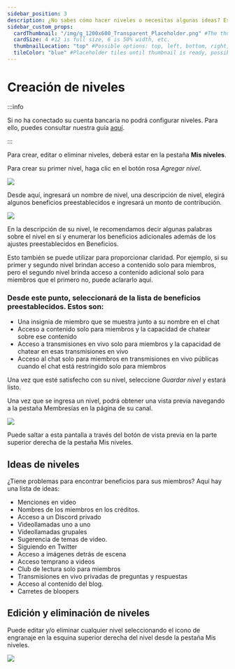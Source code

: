 ```yaml
---
sidebar_position: 3
description: ¿No sabes cómo hacer niveles o necesitas algunas ideas? Esta sección es para ti.
sidebar_custom_props:
  cardThumbnail: "/img/g_1200x600_Transparent_Placeholder.png" #The thumbnail on the category card.
  cardSize: 4 #12 is full size, 6 is 50% width, etc.
  thumbnailLocation: "top" #Possible options: top, left, bottom, right, none
  tileColor: "blue" #Placeholder tiles until thumbnail is ready, possible options: blue, cream, darkpurple, lightpurple, mauve, orange, pink, none
---
```


# Creación de niveles
:::info

Si no ha conectado su cuenta bancaria no podrá configurar niveles. Para ello, puedes consultar nuestra guía [aquí](https://help.odysee.tv/es/category-basics/bankaccount).

:::

Para crear, editar o eliminar niveles, deberá estar en la pestaña **Mis niveles**.

Para crear su primer nivel, haga clic en el botón rosa *Agregar nivel*.

![](https://i.imgur.com/8T9mrQ5.png)

Desde aquí, ingresará un nombre de nivel, una descripción de nivel, elegirá algunos beneficios preestablecidos e ingresará un monto de contribución.

![](https://i.imgur.com/LJ6d41Q.png)

En la descripción de su nivel, le recomendamos decir algunas palabras sobre el nivel en sí y enumerar los beneficios adicionales además de los ajustes preestablecidos en Beneficios.

Esto también se puede utilizar para proporcionar claridad. Por ejemplo, si su primer y segundo nivel brindan acceso a contenido solo para miembros, pero el segundo nivel brinda acceso a contenido adicional solo para miembros que el primero no, puede aclararlo aquí.

### Desde este punto, seleccionará de la lista de beneficios preestablecidos. Estos son:

- Una insignia de miembro que se muestra junto a su nombre en el chat
- Acceso a contenido solo para miembros y la capacidad de chatear sobre ese contenido
- Acceso a transmisiones en vivo solo para miembros y la capacidad de chatear en esas transmisiones en vivo
- Acceso al chat solo para miembros en transmisiones en vivo públicas cuando el chat está restringido solo para miembros

Una vez que esté satisfecho con su nivel, seleccione *Guardar nivel* y estará listo.

Una vez que se ingresa un nivel, podrá obtener una vista previa navegando a la pestaña Membresías en la página de su canal.

![](https://i.imgur.com/GwBhcVX.png)

Puede saltar a esta pantalla a través del botón de vista previa en la parte superior derecha de la pestaña Mis niveles.

## Ideas de niveles

¿Tiene problemas para encontrar beneficios para sus miembros? Aquí hay una lista de ideas:

- Menciones en video
- Nombres de los miembros en los créditos.
- Acceso a un Discord privado
- Videollamadas uno a uno
- Videollamadas grupales
- Sugerencia de temas de video.
- Siguiendo en Twitter
- Acceso a imágenes detrás de escena
- Acceso temprano a videos
- Club de lectura solo para miembros
- Transmisiones en vivo privadas de preguntas y respuestas
- Acceso al contenido del blog.
- Carretes de bloopers

## Edición y eliminación de niveles

Puede editar y/o eliminar cualquier nivel seleccionando el icono de engranaje en la esquina superior derecha del nivel desde la pestaña Mis niveles.

![](https://i.imgur.com/neMynkL.png)